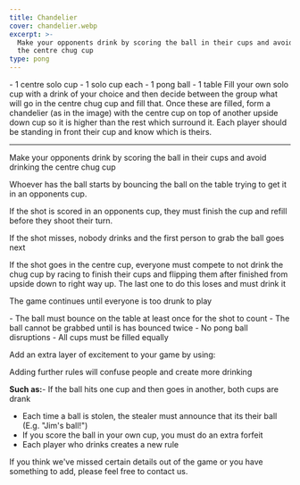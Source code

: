 ```yaml
---
title: Chandelier
cover: chandelier.webp
excerpt: >-
  Make your opponents drink by scoring the ball in their cups and avoid drinking
  the centre chug cup
type: pong
---
```


<GameHero
  cover="/BeerGoggleGames/images/chandelier.webp"
  alt="Chandelier"
/>

<GameSection title="Equipment" icon="/BeerGoggleGames/images/liquor.webp">
-   1 centre solo cup
-   1 solo cup each
-   1 pong ball
-   1 table
</GameSection>

<GameSection title="Setup" icon="/BeerGoggleGames/images/settings.webp">
Fill your own solo cup with a drink of your choice and then decide between the group what will go in the centre chug cup and fill that. Once these are filled, form a chandelier (as in the image) with the centre cup on top of another upside down cup so it is higher than the rest which surround it. Each player should be standing in front their cup and know which is theirs.

* * *
</GameSection>

<GameSection title="Aim of the Game" icon="/BeerGoggleGames/images/target.webp">
<p>Make your opponents drink by scoring the ball in their cups and avoid drinking the centre chug cup</p>
</GameSection>

<GameSection title="How to Play" icon="/BeerGoggleGames/images/question.webp">
Whoever has the ball starts by bouncing the ball on the table trying to get it in an opponents cup.

If the shot is scored in an opponents cup, they must finish the cup and refill before they shoot their turn.

If the shot misses, nobody drinks and the first person to grab the ball goes next

If the shot goes in the centre cup, everyone must compete to not drink the chug cup by racing to finish their cups and flipping them after finished from upside down to right way up. The last one to do this loses and must drink it

The game continues until everyone is too drunk to play
</GameSection>

<GameSection title="Rules" icon="/BeerGoggleGames/images/rules.webp">
-   The ball must bounce on the table at least once for the shot to count
-   The ball cannot be grabbed until is has bounced twice
-   No pong ball disruptions
-   All cups must be filled equally
</GameSection>

<GameSection title="Special Edition" icon="/BeerGoggleGames/images/special.webp">
<p>Add an extra layer of excitement to your game by using:</p>
</GameSection>

<GameSection title="**Rules**" icon="/BeerGoggleGames/images/rules.webp">
Adding further rules will confuse people and create more drinking

**Such as:**-   If the ball hits one cup and then goes in another, both cups are drank
-   Each time a ball is stolen, the stealer must announce that its their ball (E.g. "Jim's ball!")
-   If you score the ball in your own cup, you must do an extra forfeit
-   Each player who drinks creates a new rule
</GameSection>

<ShareButtons title="Chandelier" />

<FeedbackCard>
<p>If you think we've missed certain details out of the game or you have something to add, please feel free to contact us.</p>
</FeedbackCard>
